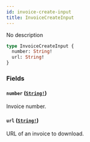 ```yaml
---
id: invoice-create-input
title: InvoiceCreateInput
---
```


No description

```graphql
type InvoiceCreateInput {
  number: String!
  url: String!
}
```

### Fields

#### `number` ([`String!`](/developer/api-reference/scalars/string))

Invoice number.

#### `url` ([`String!`](/developer/api-reference/scalars/string))

URL of an invoice to download.
